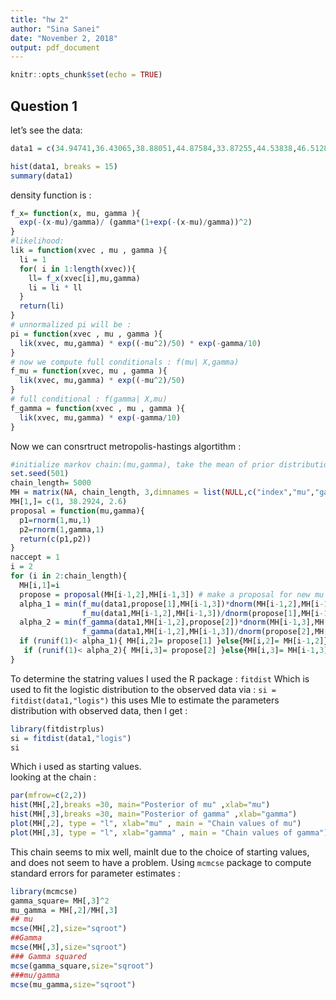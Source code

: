 ```yaml
---
title: "hw 2"
author: "Sina Sanei"
date: "November 2, 2018"
output: pdf_document
---
```


```r
knitr::opts_chunk$set(echo = TRUE)
```

## Question 1 

let's see the data: 
```r
data1 = c(34.94741,36.43065,38.88051,44.87584,33.87255,44.53838,46.51286,40.00055,39.58525,29.83911,33.95191,33.38044,40.35871,36.5835,41.62225,37.97239,40.79804,52.42555,36.5318,41.75252,45.98396,34.06382,39.87921,32.17747,34.97369,36.60897,25.10078,36.56173,43.69468,36.01478,37.78487,39.21097,37.92249,33.57567,42.70137,40.10378,42.05202,31.66424,40.88883,36.9239,42.56832,39.81843,41.84852,38.63884,38.35706,41.96315,26.79693,37.72657,41.01918,40.43876,37.73126,43.47612,37.25333,34.62033,30.27109,31.39049,35.68712,38.22371,40.01673,36.86875,45.0478,35.36616,37.50769,35.90788,39.8686,34.83109,37.74238,41.56279,30.84202,43.84655,35.99772,42.96221,36.09905,35.92652,37.716,44.34019,43.55543,36.65793,41.75036,47.5828,37.2114,40.72289,36.78353,35.81215,41.41033,33.89134,40.70251,32.07049,34.63154,32.63566,34.53586,29.68824,39.75593,43.8727,41.77806,42.10868,37.46186,36.90915,42.36702,39.27819,39.91961,36.18496,35.02009,52.73107,39.6417,34.08292,32.28044,37.73725,45.49712,39.20092,49.13816,41.01121,36.2312,37.17248,32.75391,25.02892,40.76772,31.513,37.35292,39.72741,52.40044,37.94712,37.81213,33.31573,41.37348,37.44517,38.13406,33.98064,34.35229,39.16289,38.90527,30.55125,28.09732,39.76255,45.69683,39.19257,38.73446,38.31262,50.57317,38.09171,40.29984,39.23567,34.52332,34.83343,40.97337,37.42913,33.35084,41.24324,31.57102,43.56069,39.40064,38.68893,35.85884,37.43592,38.00529,33.46853,38.35598,30.47499,35.13314,34.07381,35.23753,44.4316,37.35232,41.79673,43.99492,36.94681,29.9422,35.94959,40.88906,35.97818,39.60198,42.98842,43.35058,36.67519,36.53764,44.44284,39.78244,41.15475,39.28284,44.69583,35.36799,33.67447,44.16497,38.04007,43.89457,33.63423,41.42692,40.90067,46.45874,38.5735,40.71161,36.64425,31.43732,45.6379,35.21455,39.09901,31.73881,42.98602,35.71056,41.84708)

```

```r
hist(data1, breaks = 15)
summary(data1)
```

density function is :
```r
f_x= function(x, mu, gamma ){ 
  exp(-(x-mu)/gamma)/ (gamma*(1+exp(-(x-mu)/gamma))^2)
}
#likelihood: 
lik = function(xvec , mu , gamma ){
  li = 1
  for( i in 1:length(xvec)){
    ll= f_x(xvec[i],mu,gamma)
    li = li * ll
  }
  return(li)
}
# unnormalized pi will be : 
pi = function(xvec , mu , gamma ){
  lik(xvec, mu,gamma) * exp((-mu^2)/50) * exp(-gamma/10) 
}
# now we compute full conditionals : f(mu| X,gamma)
f_mu = function(xvec, mu , gamma ){
  lik(xvec, mu,gamma) * exp((-mu^2)/50)
}
# full conditional : f(gamma| X,mu)
f_gamma = function(xvec , mu , gamma ){
  lik(xvec, mu,gamma) * exp(-gamma/10) 
}
```

Now we can consrtruct metropolis-hastings algortithm : 
```r
#initialize markov chain:(mu,gamma), take the mean of prior distributions for initial
set.seed(501)
chain_length= 5000
MH = matrix(NA, chain_length, 3,dimnames = list(NULL,c("index","mu","gamma")))
MH[1,]= c(1, 38.2924, 2.6)
proposal = function(mu,gamma){
  p1=rnorm(1,mu,1)
  p2=rnorm(1,gamma,1)
  return(c(p1,p2))
}
naccept = 1
i = 2
for (i in 2:chain_length){
  MH[i,1]=i
  propose = proposal(MH[i-1,2],MH[i-1,3]) # make a proposal for new mu and gamma
  alpha_1 = min(f_mu(data1,propose[1],MH[i-1,3])*dnorm(MH[i-1,2],MH[i-1,2],1)/
                f_mu(data1,MH[i-1,2],MH[i-1,3])/dnorm(propose[1],MH[i-1,2],1) , 1)
  alpha_2 = min(f_gamma(data1,MH[i-1,2],propose[2])*dnorm(MH[i-1,3],MH[i-1,3],1)/
                f_gamma(data1,MH[i-1,2],MH[i-1,3])/dnorm(propose[2],MH[i-1,3],1) , 1)
  if (runif(1)< alpha_1){ MH[i,2]= propose[1] }else{MH[i,2]= MH[i-1,2]}
   if (runif(1)< alpha_2){ MH[i,3]= propose[2] }else{MH[i,3]= MH[i-1,3]}
}
```
To determine the statring values I used the R package : `fitdist` Which is used to fit the logistic distribution to the observed data via :  `si = fitdist(data1,"logis")` this uses Mle to estimate the parameters distribution with observed data, then I get :
```r
library(fitdistrplus)
si = fitdist(data1,"logis")
si
```
Which i used as starting values.  
looking at the chain : 
```r
par(mfrow=c(2,2))
hist(MH[,2],breaks =30, main="Posterior of mu" ,xlab="mu")
hist(MH[,3],breaks =30, main="Posterior of gamma" ,xlab="gamma")
plot(MH[,2], type = "l", xlab="mu" , main = "Chain values of mu")
plot(MH[,3], type = "l", xlab="gamma" , main = "Chain values of gamma")
```
This chain seems to mix well, mainlt due to the choice of starting values, and does not seem to have a problem. 
Using `mcmcse` package to compute standard errors for parameter estimates : 
```r
library(mcmcse)
gamma_square= MH[,3]^2
mu_gamma = MH[,2]/MH[,3]
## mu 
mcse(MH[,2],size="sqroot")
##Gamma
mcse(MH[,3],size="sqroot")
### Gamma squared
mcse(gamma_square,size="sqroot")
###mu/gamma
mcse(mu_gamma,size="sqroot")
```
